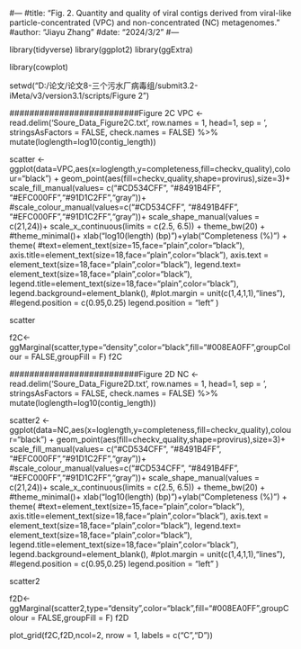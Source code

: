 #---
#title: "Fig. 2. Quantity and quality of viral contigs derived from viral-like particle-concentrated (VPC) and non-concentrated (NC) metagenomes. "
#author: "Jiayu Zhang"
#date: "2024/3/2"
#---
  
  

library(tidyverse)
library(ggplot2)
library(ggExtra)

library(cowplot)


setwd("D:/论文/论文8-三个污水厂病毒组/submit3.2-iMeta/v3/version3.1/scripts/Figure 2")


##########################Figure 2C
VPC <- read.delim('Soure_Data_Figure2C.txt', row.names = 1,
                  head=1, sep = '\t', stringsAsFactors = FALSE, check.names = FALSE) %>%
  mutate(loglength=log10(contig_length)) 

scatter <- ggplot(data=VPC,aes(x=loglength,y=completeness,fill=checkv_quality),colour="black") + 
  geom_point(aes(fill=checkv_quality,shape=provirus),size=3)+
  scale_fill_manual(values= c("#CD534CFF", "#8491B4FF", "#EFC000FF","#91D1C2FF","gray"))+
  #scale_colour_manual(values=c("#CD534CFF", "#8491B4FF", "#EFC000FF","#91D1C2FF","gray"))+
  scale_shape_manual(values = c(21,24))+
  scale_x_continuous(limits = c(2.5, 6.5)) +
  theme_bw(20) +  #theme_minimal()+
  xlab("log10(length) (bp)")+ylab("Completeness (%)")   +
  theme(
    #text=element_text(size=15,face="plain",color="black"),
    axis.title=element_text(size=18,face="plain",color="black"),
    axis.text = element_text(size=18,face="plain",color="black"),
    legend.text= element_text(size=18,face="plain",color="black"),
    legend.title=element_text(size=18,face="plain",color="black"),
    legend.background=element_blank(),
    #plot.margin = unit(c(1,4,1,1),"lines"), 
    #legend.position = c(0.95,0.25)
    legend.position = "left"
  )

scatter

f2C<-ggMarginal(scatter,type="density",color="black",fill="#008EA0FF",groupColour = FALSE,groupFill = F)
f2C




##########################Figure 2D
NC <- read.delim('Soure_Data_Figure2D.txt', row.names = 1,
                  head=1, sep = '\t', stringsAsFactors = FALSE, check.names = FALSE) %>%
  mutate(loglength=log10(contig_length)) 

scatter2 <- ggplot(data=NC,aes(x=loglength,y=completeness,fill=checkv_quality),colour="black") + 
  geom_point(aes(fill=checkv_quality,shape=provirus),size=3)+
  scale_fill_manual(values= c("#CD534CFF", "#8491B4FF", "#EFC000FF","#91D1C2FF","gray"))+
  #scale_colour_manual(values=c("#CD534CFF", "#8491B4FF", "#EFC000FF","#91D1C2FF","gray"))+
  scale_shape_manual(values = c(21,24))+
  scale_x_continuous(limits = c(2.5, 6.5)) +
  theme_bw(20) +  #theme_minimal()+
  xlab("log10(length) (bp)")+ylab("Completeness (%)")   +
  theme(
    #text=element_text(size=15,face="plain",color="black"),
    axis.title=element_text(size=18,face="plain",color="black"),
    axis.text = element_text(size=18,face="plain",color="black"),
    legend.text= element_text(size=18,face="plain",color="black"),
    legend.title=element_text(size=18,face="plain",color="black"),
    legend.background=element_blank(),
    #plot.margin = unit(c(1,4,1,1),"lines"), 
    #legend.position = c(0.95,0.25)
    legend.position = "left"
  )


scatter2

f2D<-ggMarginal(scatter2,type="density",color="black",fill="#008EA0FF",groupColour = FALSE,groupFill = F)
f2D


#########
plot_grid(f2C,f2D,ncol=2,
          nrow = 1,
          labels = c("C","D"))
